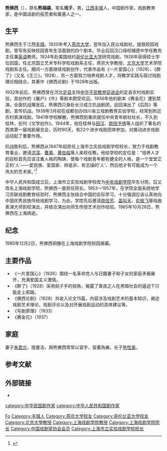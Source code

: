 {{Infobox Officeholder
|姓名=熊佛西
|圖像=File:熊佛西.jpg
|圖像大小=200px
|圖像說明=  
| 性別     = 
| 字       = 
| 號       = 
| 別名     = 
| 出生名   = 
| 出生日期 = {{birth date|1900|12|4}}
| 出生地點 = 
| 逝世日期 = {{death date and age|1965|10|26|1900|12|4}}
| 逝世地點 = 
| 死因     = 
| 墓地     = 
| 墓地座標 = 
| 籍貫     = 
| 國籍     = 
| 公民權   = 
| 政黨     = 
| 其他政黨 = 
| 身高     = 
| 配偶     = 
| 伴侶     = 
| 兒女     = 
| 父母     = 
| 親屬     = 
| 居住地   = 
| 學歷     = 
| 母校     = 
| 職業     = 
| 專業     = 
| 知名原因 = 
| 著作     = 
| 宗教信仰 = 
| 獲獎     = 
| 簽名     = 
| 腳註     = 
}}
'''熊佛西'''（{{bd|1900年|12月4日|1965年|10月26日}}），原名'''熊福禧'''，笔名'''戏子'''，男，[[江西|江西]][[丰城|丰城]]人，中国剧作家，戏剧教育家，是中国话剧的拓荒者和奠基人之一。

== 生平 ==
熊佛西生于江西[[丰城|丰城]]。1920年考入[[燕京大学|燕京大学]]，翌年加入民众戏剧社，提倡校园戏剧，曾写有反映校园青年生活面貌的四个剧本。毕业后回汉口母校辅德中学任教务主任兼[[英语|英语]]教师。1924年赴美国纽约[[哥伦比亚大学|哥伦比亚大学]]研究戏剧。1926年获得硕士学位回国，任北京国立艺术专科学校戏剧系主任，燕京大学教授，[[北京大学|北京大学]]艺术学院戏剧系主任。期间一方面继续戏剧创作，代表作品有《一片爱国心》（1926）、《醉了》（又名《王三》，1928），另一方面努力培养戏剧人才，将教学实践与探讨戏剧理论相结合，其著作《佛西论剧》于1928年出版。

1932年前后，熊佛西曾在河北[[定县|定县]]主持[[中华平民教育促进会|中华平民教育促进会]]的定县农村戏剧实验，其创作的《屠户》《牛》等剧本颇受欢迎。1936年他的剧本《赛金花》遭到禁演。全面抗战爆发后，熊佛西只身赴长沙成立抗战剧团，巡回演出了《后防》等剧，宣传抗战。1939年3月初在成都创办四川省立戏剧教育实验学校，经常到附近农村表演戏剧。1941年学校解散，熊佛西到重庆就任中央青年剧社社长，不久到桂林，创刊《文学创作》。1944年，他在桂林与[[田汉|田汉]]、[[欧阳予倩|欧阳予倩]]等人组织了著名的西南第一届戏剧展览会，历时90天，有22个进步戏剧团体参加，对推动进步戏剧运动起了重要作用。

抗战胜利后，熊佛西从1947年起担任上海市立实验戏剧学校校长，致力于戏剧教育事业，邀请[[洪深|洪深]]、[[曹禺|曹禺]]、[[黄佐临|黄佐临]]等人来校任教。他给学校的定位是：“培养人才的目标首先应该注重人格的陶铸，使每个戏剧青年都有健全的人格，是一个堂堂正正的‘人’——爱民族、爱国家、辨是非、有志操的‘人’，然后他才有可能成为一个伟大的艺术家。”<ref>{{cite web|title=上戏校史|url=http://www.sta.edu.cn/content.aspx?id=17866|accessdate=2014-03-23|archive-url=https://web.archive.org/web/20140323092307/http://www.sta.edu.cn/content.aspx?id=17866|archive-date=2014-03-23|dead-url=yes}}</ref>

中华人民共和国成立后，上海市立实验戏剧学校改为[[中央戏剧学院|中央戏剧学院]]华东分院，后又改名上海戏剧学院，熊佛西一直担任院长。1953～1957年，在学院全面系统地学习苏联戏剧教育经验时，熊佛西主张结合中国的实际学习，十分强调应该认真地向中国优秀民族传统戏剧学习，为此，学院先后邀请[[周信芳|周信芳]]、[[盖叫天|盖叫天]]、[[俞振飞|俞振飞]]等戏曲表演大师到校演出，并结合演出向师生传授艺术创作经验。1965年10月26日，熊佛西在上海病逝。

== 纪念 ==
1985年12月2日，熊佛西铜像在上海戏剧学院校园揭幕。

== 主要作品 ==
*《一片爱国心》（1926）围绕一名革命党人与日籍妻子和子女的家庭矛盾展开，充满爱国主义激情。
*《醉了》（1928）采用刽子手的视角，揭露了善良之人在黑暗社会的逼迫下只能走上邪路。
*《佛西论剧》（1928）共收入论文15篇，内容涉及戏剧艺术的基本知识，阐述戏剧艺术理论，戏剧评论以及对开展戏剧运动的具体建议等。
*《写剧原理》（1933）
*《赛金花》（1937）

== 家庭 ==
妻子[[朱君允|朱君允]]，擅書法，與熊佛西常常以習字、習畫為樂。长子[[熊性美|熊性美]]。

== 参考文献 ==
{{reflist}}

== 外部链接 ==
* {{cite book|title=中国大百科全书第二版，第25卷，熊佛西条目|publisher=中国大百科全书出版社|year=2008|pages=284-285}}

{{Navboxes
| title  = 熊佛西在[[中国戏剧家协会|中国戏剧家协会]]的职务
| list1  =
{{中华全国戏剧工作者协会第一届全国委员会}}
}}
{{Navboxes
| title  = 熊佛西在[[中国文学艺术界联合会|中国文学艺术界联合会]]的职务
| list1  =
{{中华全国文学艺术界联合会第一届全国委员会}}
{{中国文学艺术界联合会第二届全国委员会}}
{{中国文学艺术界联合会第三届全国委员会}}
}}

{{Authority control}}
{{DEFAULTSORT:Xiong熊}}
[[Category:熊姓|Fo]]
[[Category:丰城人|Category:丰城人]]
[[Category:燕京大学校友|Category:燕京大学校友]]
[[Category:哥伦比亚大学校友|Category:哥伦比亚大学校友]]
[[Category:北京大學教授|Category:北京大學教授]]
[[Category:上海戏剧学院教授|Category:上海戏剧学院教授]]
[[Category:上海戏剧学院院长|Category:上海戏剧学院院长]]
[[category:中华民国剧作家|category:中华民国剧作家]]
[[category:中华人民共和国剧作家|category:中华人民共和国剧作家]]
[[Category:中国戏剧家协会会员|Category:中国戏剧家协会会员]]
[[Category:上海市立实验戏剧学校校长|Category:上海市立实验戏剧学校校长]]